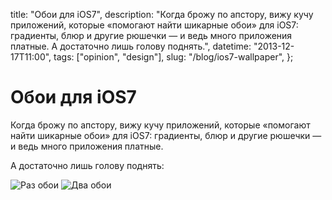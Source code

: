   title: "Обои для iOS7",
  description:
    "Когда брожу по апстору, вижу кучу приложений, которые «помогают найти шикарные обои» для iOS7: градиенты, блюр и другие рюшечки — и ведь много приложения платные. А достаточно лишь голову поднять.",
  datetime: "2013-12-17T11:00",
  tags: ["opinion", "design"],
  slug: "/blog/ios7-wallpaper",
};

# Обои для iOS7

Когда брожу по апстору, вижу кучу приложений, которые «помогают найти шикарные обои» для iOS7: градиенты, блюр и другие рюшечки — и ведь много приложения платные.

А достаточно лишь голову поднять:

![Раз обои](/img/blog/wp1.jpg)
![Два обои](/img/blog/wp2.jpg)
